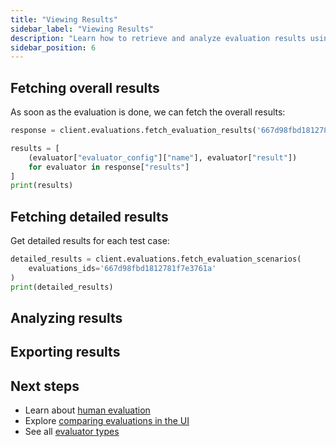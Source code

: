 ```yaml
---
title: "Viewing Results"
sidebar_label: "Viewing Results"
description: "Learn how to retrieve and analyze evaluation results using the SDK"
sidebar_position: 6
---
```


<!-- TODO: Replace with new SDK evaluation content -->

## Fetching overall results

As soon as the evaluation is done, we can fetch the overall results:

```python
response = client.evaluations.fetch_evaluation_results('667d98fbd1812781f7e3761a')

results = [
    (evaluator["evaluator_config"]["name"], evaluator["result"])
    for evaluator in response["results"]
]
print(results)
```

## Fetching detailed results

Get detailed results for each test case:

```python
detailed_results = client.evaluations.fetch_evaluation_scenarios(
    evaluations_ids='667d98fbd1812781f7e3761a'
)
print(detailed_results)
```

## Analyzing results

<!-- TODO: Add content for analyzing results -->

## Exporting results

<!-- TODO: Add content for exporting results -->

## Next steps

- Learn about [human evaluation](/evaluation/human-evaluation/quick-start)
- Explore [comparing evaluations in the UI](/evaluation/evaluation-from-ui/comparing-runs)
- See all [evaluator types](/evaluation/configure-evaluators/overview)

